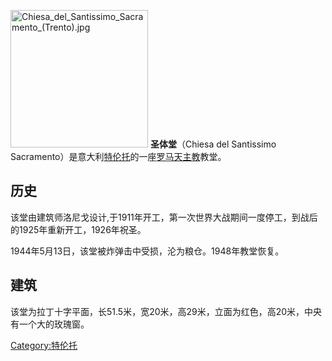 [[Image:Chiesa_del_Santissimo_Sacramento_(Trento).jpg|220px]]
'''圣体堂'''（Chiesa del Santissimo Sacramento）是意大利[[特伦托|特伦托]]的一座[[罗马天主教|罗马天主教]]教堂。

== 历史 ==
该堂由建筑师洛尼戈设计,于1911年开工，第一次世界大战期间一度停工，到战后的1925年重新开工，1926年祝圣。

1944年5月13日，该堂被炸弹击中受损，沦为粮仓。1948年教堂恢复。

== 建筑 ==
该堂为拉丁十字平面，长51.5米，宽20米，高29米，立面为红色，高20米，中央有一个大的玫瑰窗。

[[Category:特伦托|Category:特伦托]]
